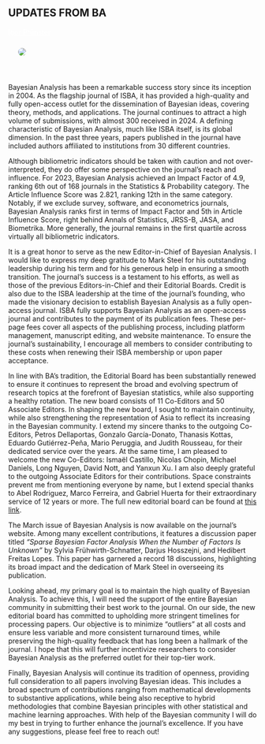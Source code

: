 :::{.section_bulletin}
# UPDATES FROM BA {#sec-ba}
[Igor Prünster](mailto:igor.pruenster@unibocconi.it){style="color:white; text-align: center;"}
:::


::: {.column-margin}
![](images/igor.jpg){style="float:center;vertical-align:middle;
margin:10px 20px;border-radius: 10px;max-width: 100%;"}
:::

<br>

:::{.justify}
Bayesian Analysis has been a remarkable success story since its inception in 2004. As the flagship journal of ISBA, it has provided a high-quality and fully open-access outlet for the dissemination of Bayesian ideas, covering theory, methods, and applications. The journal continues to attract a high volume of submissions, with almost 300 received in 2024. A defining characteristic of Bayesian Analysis, much like ISBA itself, is its global dimension. In the past three years, papers published in the journal have included authors affiliated to institutions from 30 different countries. 

Although bibliometric indicators should be taken with caution and not over-interpreted, they do offer some perspective on the journal’s reach and influence. For 2023, Bayesian Analysis achieved an Impact Factor of 4.9, ranking 6th out of 168 journals in the Statistics & Probability category. The Article Influence Score was 2.821, ranking 12th in the same category. Notably, if we exclude survey, software, and econometrics journals, Bayesian Analysis ranks first in terms of Impact Factor and 5th in Article Influence Score, right behind Annals of Statistics, JRSS-B, JASA, and Biometrika. More generally, the journal remains in the first quartile across virtually all bibliometric indicators.

It is a great honor to serve as the new Editor-in-Chief of Bayesian Analysis. I would like to express my deep gratitude to Mark Steel for his outstanding leadership during his term and for his generous help in ensuring a smooth transition. The journal’s success is a testament to his efforts, as well as those of the previous Editors-in-Chief and their Editorial Boards. Credit is also due to the ISBA leadership at the time of the journal’s founding, who made the visionary decision to establish Bayesian Analysis as a fully open-access journal. ISBA fully supports Bayesian Analysis as an open-access journal and contributes to the payment of its publication fees. These per-page fees cover all aspects of the publishing process, including platform management, manuscript editing, and website maintenance. To ensure the journal’s sustainability, I encourage all members to consider contributing to these costs when renewing their ISBA membership or upon paper acceptance.

In line with BA’s tradition, the Editorial Board has been substantially renewed to ensure it continues to represent the broad and evolving spectrum of research topics at the forefront of Bayesian statistics, while also supporting a healthy rotation. The new board consists of 11 Co-Editors and 50 Associate Editors. In shaping the new board, I sought to maintain continuity, while also strengthening the representation of Asia to reflect its increasing in the Bayesian community.
I extend my sincere thanks to the outgoing Co-Editors, Petros Dellaportas, Gonzalo García-Donato, Thanasis Kottas, Eduardo Gutiérrez-Peña, Mario Peruggia, and Judith Rousseau, for their dedicated service over the years. At the same time, I am pleased to welcome the new Co-Editors: Ismaël Castillo, Nicolas Chopin, Michael Daniels, Long Nguyen, David Nott, and Yanxun Xu. I am also deeply grateful to the outgoing Associate Editors for their contributions. Space constraints prevent me from mentioning everyone by name, but I extend special thanks to Abel Rodriguez, Marco Ferreira, and Gabriel Huerta for their extraordinary service of 12 years or more. The full new editorial board can be found at [this link](https://www.e-publications.org/ims/submission/BA/help/about/).

The March issue of Bayesian Analysis is now available on the journal’s website. Among many excellent contributions, it features a discussion paper titled _"Sparse Bayesian Factor Analysis When the Number of Factors Is Unknown"_ by Sylvia Frühwirth-Schnatter, Darjus Hosszejni, and Hedibert Freitas Lopes. This paper has garnered a record 18 discussions, highlighting its broad impact and the dedication of Mark Steel in overseeing its publication.

Looking ahead, my primary goal is to maintain the high quality of Bayesian Analysis. To achieve this, I will need the support of the entire Bayesian community in submitting their best work to the journal. On our side, the new editorial board has committed to upholding more stringent timelines for processing papers. Our objective is to minimize "outliers" at all costs and ensure less variable and more consistent turnaround times, while preserving the high-quality feedback that has long been a hallmark of the journal. I hope that this will further incentivize researchers to consider Bayesian Analysis as the preferred outlet for their top-tier work.

Finally, Bayesian Analysis will continue its tradition of openness, providing full consideration to all papers involving Bayesian ideas. This includes a broad spectrum of contributions ranging from mathematical developments to substantive applications, while being also receptive to hybrid methodologies that combine Bayesian principles with other statistical and machine learning approaches. With help of the Bayesian community I will do my best in trying to further enhance the journal’s excellence. If you have any suggestions, please feel free to reach out!
:::